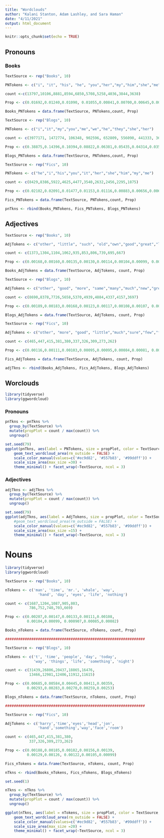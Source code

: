 ```yaml
---
title: "Wordclouds"
author: "Kalani Stanton, Adam Lashley, and Sara Haman"
date: "4/11/2021"
output: html_document
---
```


```r
knitr::opts_chunk$set(echo = TRUE)
```

## Pronouns

### Books

```r
TextSource <- rep("Books", 10)

PNTokens <- c("i", "it", "his", "he", "you","her","my","him","she","me")

count <-c(13797,10106,8881,8594,6850,5708,5258,4036,3844,3638)

Prop <- c(0.01692,0.01240,0.01090, 0.01055,0.00841,0.00700,0.00645,0.00495,0.00472,0.00446)

Books_PNTokens = data.frame(TextSource, PNTokens,count, Prop)
```

```r
TextSource <- rep("Blogs", 10)

PNTokens <- c("i","it","my","you","me","we","he","they","she","her")

count <- c(3977171, 1472774, 106348, 902596, 652809, 556090, 441333, 365440, 271830, 245013)

Prop <- c(0.38875,0.14396,0.10394,0.08822,0.06381,0.05435,0.04314,0.03572,0.02657,0.02395)

Blogs_PNTokens = data.frame(TextSource, PNTokens,count, Prop)
```

```r
TextSource <- rep("Fics", 10)

PNTokens <- c("he","i","his","you","it","her","she","him","my","me")

count <- c(8429,8386,5922,4625,4477,3540,2632,2456,2295,1875)

Prop <- c(0.02102,0.02091,0.01477,0.01153,0.01116,0.00883,0.00656,0.00612,0.00572,0.00467)

Fics_PNTokens = data.frame(TextSource, PNTokens,count, Prop)
```

```r
pnTkns <- rbind(Books_PNTokens, Fics_PNTokens, Blogs_PNTokens)
```


## Adjectives


```r
TextSource <- rep("Books", 10)

AdjTokens <- c("other", "little", "such", "old","own","good","great","last","more","much")

count <- c(1373,1304,1104,1062,935,853,806,739,695,667)

Prop <- c(0.00168,0.00160,0.00135,0.00130,0.00114,0.00104,0.00099, 0.000907,0.00085,0.00082)

Books_AdjTokens = data.frame(TextSource, AdjTokens, count, Prop)
```

```r
TextSource <- rep("Blogs", 10)

AdjTokens <- c("other", "good", "more", "same","many","much","new","great","most","different")

count <- c(8690,8378,7726,5658,5370,4939,4884,4337,4157,3697)

Prop <- c(0.00189,0.00183,0.00168,0.00123,0.00117,0.00108,0.00107, 0.00095,0.00091,0.00081)

Blogs_AdjTokens = data.frame(TextSource, AdjTokens, count, Prop)
```

```r
TextSource <- rep("Fics", 10)

AdjTokens <- c("other", "more", "good", "little","much","sure","few","first","own","next")

count <- c(465,447,415,381,380,337,326,309,273,262)

Prop <- c(0.00116,0.00111,0.00103,0.00095,0.00095,0.00084,0.00081, 0.00077,0.00068,0.00065)

Fics_AdjTokens = data.frame(TextSource, AdjTokens, count, Prop)
```

```r
adjTkns <- rbind(Books_AdjTokens, Fics_AdjTokens, Blogs_AdjTokens)
```


## Worclouds

```r
library(tidyverse)
library(ggwordcloud)
```


### Pronouns

```r
pnTkns <- pnTkns %>%
  group_by(TextSource) %>%
  mutate(propPlot = count / max(count)) %>%
  ungroup()
```

```r
set.seed(79)
ggplot(pnTkns, aes(label = PNTokens, size = propPlot, color = TextSource, stroke = 'black')) +
    geom_text_wordcloud_area(rm_outside = FALSE) +
    scale_color_manual(values=c('#ec9d82', '#557b83', '#99ddff')) +
    scale_size_area(max_size =30) +
    theme_minimal() + facet_wrap(~TextSource, ncol = 3)
```

### Adjectives

```r
adjTkns <- adjTkns %>%
  group_by(TextSource) %>%
  mutate(propPlot = count / max(count)) %>%
  ungroup()
```

```r
set.seed(79)
ggplot(adjTkns, aes(label = AdjTokens, size = propPlot, color = TextSource, stroke = 'black')) +
    #geom_text_wordcloud_area(rm_outside = FALSE) +
    scale_color_manual(values=c('#ec9d82', '#557b83', '#99ddff')) +
    scale_size_area(max_size =15) +
    theme_minimal() + facet_wrap(~TextSource, ncol = 3)
```

# Nouns

```r

library(tidyverse)
library(ggwordcloud)

TextSource <- rep("Books", 10)

nTokens <- c('man', 'time', 'mr.', 'whale', 'way',
               'hand', 'day', 'eyes', 'life', 'nothing')

count <- c(1687,1204,1087,905,803,
           786,752,740,703,669)

Prop <- c(0.00207,0.00147,0.00133,0.00111,0.00108,
          0.00104,0.00099, 0.000907,0.00085,0.00082)

Books_nTokens = data.frame(TextSource, nTokens, count, Prop)

################################################################

TextSource <- rep("Blogs", 10)

nTokens <- c('t', 'time', 'people', 'day', 'today',
             'way', 'things', 'life', 'something', 'night')

count <- c(31439,26806,20437,18865,16476,
           13466,12981,12406,11912,11615)

Prop <- c(0.00685,0.00584,0.00445,0.00411,0.00359,
          0.00293,0.00283,0.00270,0.00259,0.00253)

Blogs_nTokens = data.frame(TextSource, nTokens, count, Prop)

################################################################

TextSource <- rep("Fics", 10)

AdjTokens <- c('harry','time','eyes','head','jon',
               'hand','something','way','face','room')

count <- c(465,447,415,381,380,
           337,326,309,273,262)

Prop <- c(0.00188,0.00185,0.00182,0.00156,0.00139,
          0.00129,0.00126, 0.00122,0.00105,0.00099)

Fics_nTokens = data.frame(TextSource, nTokens, count, Prop)

nTkns <- rbind(Books_nTokens, Fics_nTokens, Blogs_nTokens)

set.seed(1)

nTkns <- nTkns %>%
  group_by(TextSource) %>%
  mutate(propPlot = count / max(count)) %>%
  ungroup()

ggplot(nTkns, aes(label = nTokens, size = propPlot, color = TextSource, stroke = 'black')) +
    geom_text_wordcloud_area(rm_outside = FALSE) +
    scale_color_manual(values=c('#ec9d82', '#557b83', '#99ddff')) +
    scale_size_area(max_size =20) +
    theme_minimal() + facet_wrap(~TextSource, ncol = 3)
```


